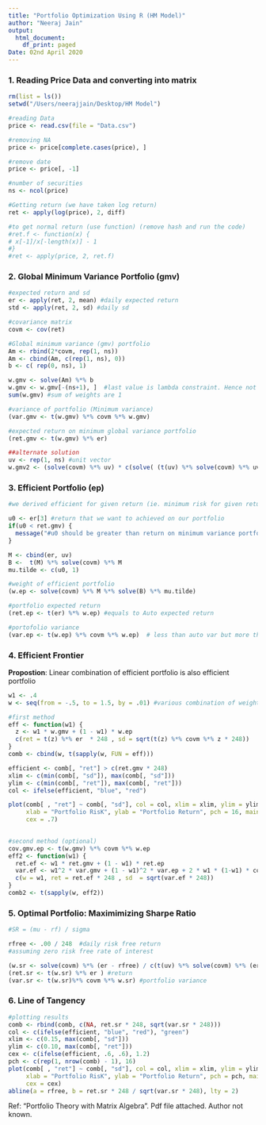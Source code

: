 ```yaml
---
title: "Portfolio Optimization Using R (HM Model)"
author: "Neeraj Jain"
output:
  html_document:
    df_print: paged
Date: 02nd April 2020
---
```

### 1. Reading Price Data and converting into matrix
```r
rm(list = ls())
setwd("/Users/neerajjain/Desktop/HM Model")

#reading Data
price <- read.csv(file = "Data.csv")

#removing NA
price <- price[complete.cases(price), ]

#remove date
price <- price[, -1]

#number of securities
ns <- ncol(price)

#Getting return (we have taken log return)
ret <- apply(log(price), 2, diff)

#to get normal return (use function) (remove hash and run the code)
#ret.f <- function(x) {
# x[-1]/x[-length(x)] - 1
#}
#ret <- apply(price, 2, ret.f)

```


###  2. Global Minimum Variance Portfolio (gmv)
```r
#expected return and sd
er <- apply(ret, 2, mean) #daily expected return
std <- apply(ret, 2, sd) #daily sd

#covariance matrix
covm <- cov(ret)

#Global minimum variance (gmv) portfolio
Am <- rbind(2*covm, rep(1, ns))
Am <- cbind(Am, c(rep(1, ns), 0))
b <- c( rep(0, ns), 1)

w.gmv <- solve(Am) %*% b 
w.gmv <- w.gmv[-(ns+1), ]  #last value is lambda constraint. Hence not relevant
sum(w.gmv) #sum of weights are 1

#variance of portfolio (Minimum variance)
(var.gmv <- t(w.gmv) %*% covm %*% w.gmv)

#expected return on minimum global variance portfolio
(ret.gmv <- t(w.gmv) %*% er)

##alternate solution
uv <- rep(1, ns) #unit vector
w.gmv2 <- (solve(covm) %*% uv) * c(solve( (t(uv) %*% solve(covm) %*% uv)))
```

### 3. Efficient Portfolio (ep)
```r
#we derived efficient for given return (ie. minimum risk for given return)

u0 <- er[3] #return that we want to achieved on our portfolio
if(u0 < ret.gmv) {
  message("#u0 should be greater than return on minimum variance portfolio")
}

M <- cbind(er, uv)
B <-  t(M) %*% solve(covm) %*% M
mu.tilde <- c(u0, 1)

#weight of efficient portfolio
(w.ep <- solve(covm) %*% M %*% solve(B) %*% mu.tilde) 

#portfolio expected return
(ret.ep <- t(er) %*% w.ep) #equals to Auto expected return

#portofolio variance
(var.ep <- t(w.ep) %*% covm %*% w.ep)  # less than auto var but more than minimum variance portfolio
````

### 4. Efficient Frontier
**Propostion**: Linear combination of efficient portfolio is also efficient portfolio
```r
w1 <- .4
w <- seq(from = -.5, to = 1.5, by = .01) #various combination of weights

#first method
eff <- function(w1) {
  z <- w1 * w.gmv + (1 - w1) * w.ep
  c(ret = t(z) %*% er  * 248 , sd = sqrt(t(z) %*% covm %*% z * 248))
}
comb <- cbind(w, t(sapply(w, FUN = eff)))

efficient <- comb[, "ret"] > c(ret.gmv * 248)
xlim <- c(min(comb[, "sd"]), max(comb[, "sd"]))
ylim <- c(min(comb[, "ret"]), max(comb[, "ret"]))
col <- ifelse(efficient, "blue", "red")

plot(comb[ , "ret"] ~ comb[, "sd"], col = col, xlim = xlim, ylim = ylim, 
     xlab = "Portfolio RisK", ylab = "Portfolio Return", pch = 16, main = "Efficient Frontier", 
     cex = .7)

 
#second method (optional)
cov.gmv.ep <- t(w.gmv) %*% covm %*% w.ep    
eff2 <- function(w1) {
  ret.ef <- w1 * ret.gmv + (1 - w1) * ret.ep
  var.ef <- w1^2 * var.gmv + (1 - w1)^2 * var.ep + 2 * w1 * (1-w1) * cov.gmv.ep
  c(w = w1, ret = ret.ef * 248 , sd  = sqrt(var.ef * 248))
}
comb2 <- t(sapply(w, eff2))
```

### 5. Optimal Portfolio: Maximimizing Sharpe Ratio
```r
#SR = (mu - rf) / sigma

rfree <- .00 / 248  #daily risk free return 
#assuming zero risk free rate of interest

(w.sr <- solve(covm) %*% (er - rfree) / c(t(uv) %*% solve(covm) %*% (er - rfree))) #weights of optimal portfolio
(ret.sr <- t(w.sr) %*% er ) #return
(var.sr <- t(w.sr)%*% covm %*% w.sr) #portfolio variance
````

### 6. Line of Tangency
```r
#plotting results
comb <- rbind(comb, c(NA, ret.sr * 248, sqrt(var.sr * 248)))
col <- c(ifelse(efficient, "blue", "red"), "green")
xlim <- c(0.15, max(comb[, "sd"]))
ylim <- c(0.10, max(comb[, "ret"]))
cex <- c(ifelse(efficient, .6, .6), 1.2)
pch <- c(rep(1, nrow(comb) - 1), 16)
plot(comb[ , "ret"] ~ comb[, "sd"], col = col, xlim = xlim, ylim = ylim, 
     xlab = "Portfolio RisK", ylab = "Portfolio Return", pch = pch, main = "Efficient Frontier", 
     cex = cex)
abline(a = rfree, b = ret.sr * 248 / sqrt(var.sr * 248), lty = 2)
````

Ref: "Portfolio Theory with Matrix Algebra". Pdf file attached. Author not known. 